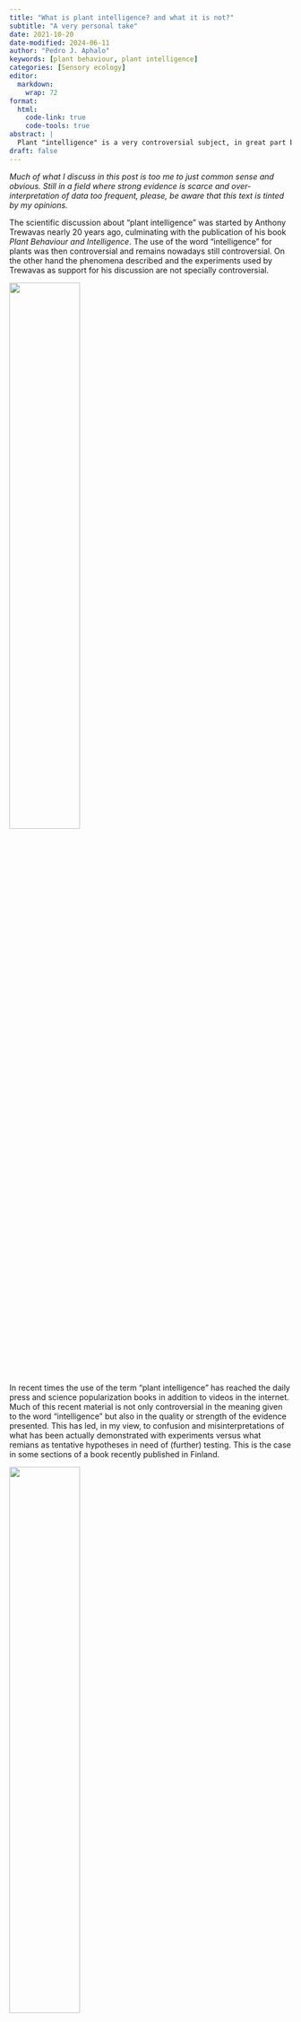 ```yaml
---
title: "What is plant intelligence? and what it is not?"
subtitle: "A very personal take"
date: 2021-10-20
date-modified: 2024-06-11
author: "Pedro J. Aphalo"
keywords: [plant behaviour, plant intelligence]
categories: [Sensory ecology]
editor: 
  markdown: 
    wrap: 72
format:
  html: 
    code-link: true
    code-tools: true
abstract: |
  Plant "intelligence" is a very controversial subject, in great part because of the multiple meanings of the term intelligence. Here I ponder whether using "intelligence" for plants' behaviour is going too far or not, and why.
draft: false
---
```


_Much of what I discuss in this post is too me to just common sense and obvious. Still in a field where strong evidence is scarce and over-interpretation of data too frequent, please, be aware that this text is tinted by my opinions._

The scientific discussion about "plant intelligence" was started by Anthony Trewavas nearly 20 years ago, culminating with the publication of his book _Plant Behaviour and Intelligence_. The use of the word "intelligence" for plants was then controversial and remains nowadays still controversial. On the other hand the phenomena described and the experiments used by Trewavas as support for his discussion are not specially controversial.

![](intelligence-images/trewavas.jpg){width=50% fig-align="center"}

In recent times the use of the term “plant intelligence” has reached the daily press and science popularization books in addition to videos in the internet. Much of this recent material is not only controversial in the meaning given to the word "intelligence" but also in the quality or strength of the evidence presented. This has led, in my view, to confusion and misinterpretations of what has been actually demonstrated with experiments versus what remians as tentative hypotheses in need of (further) testing. <!--more-->This is the case in some sections of a book recently published in Finland.

![](intelligence-images/angervuo.jpg){width=50% fig-align="center"}

However, I think most of the confussion originates in some members of the scientific community, as their writitngs fail to clearly differentiate hypotheses and provisional working ideas from knowledge supported by strong experimental evidence. By strong evidence I mean experiments that if repeated give consistent results and that have been well designed to truly provide an answer about intelligence <strong><em>as a function</em></strong> in plants. Another source of confusion stems from the the word "intelligence" having in everyday speech several different meanings. Except for Trewavas in his book, authors rarely provide a definition for "plant intelligence" as used in their writings. An example of use of weak evidence and confusing writing is the popularization book by a well known researcher, which has been even translated into Finnish.

![](intelligence-images/mancuso.jpg){width=50% fig-align="center"}

Every organism, from bacteria and plants to humans, senses what is going on in its surroundings and responds to what it perceives. Sensors and the responses to the conditions in the environment detected through them have been under natural selection in wild plants. In crops, natural selection and artificial directional selection by humans have acted concurrently. Such is life, all life. In abstract terms, all organisms acquire information from their environment and conribute information to the environment. There is no important controversy about this. We can call responses triggered by sensing of the living environment intelligent in the sense of being "good" for the individual's fitness, i.e., ensuring fertile progenie or passing own genes to future generations. We can call this "intelligent behaviour" and thus say that plants are "intelligent" <em>as long as we define intelligence appropriately</em>. After all, this is not different to advertisements that call a bread toaster that senses when the toast is ready and pops it out, intelligent. It is obvious to everyone that the intelligence of the toaster is very different to human intelligence. Plant’s intelligence is not as simple as that of this hypothetical toaster but as far as we know it is far from matching human intelligence in its capabilities and for sure very different in its physiological implementation.

In the next paragraphs I will first tell what I think are amazing sensory abilities of plants. Abilities that are well demonstrated, and next highlight a hypothesis lacking solid evidence but that has been frequently presented as a true fact to the public. What surprises me is that many of those well demonstrated abilities and features in many ways surpass the abilities of humans, while those hypotheses that sometimes make it to the press as facts, in many cases assign to plants human-like features and abilities, that most likely they lack. So, <em>let's look at plants as plants</em> and explore how fascinating and unique they are. One thing to keep in mind is that many plant responses are too slow for us to notice in full. The video below replays 56 h 36 min of a young plant's (Nasturtium, <em>Tropaeolum majus</em>) movements in 1 min 21 s.

{{< video https://vimeo.com/357193909 >}}

Plants sense and respond to a broader range of wavelengths or colours of light than humans and most animals. Some plants can sense the length of the night with a precision of a few minutes. Plants “remember” past experiences, even their parents’ experiences. Plants communicate with each other, mostly using chemicals. Plants communicate with animals and insects, through colours, flavours and scents (think flowers and fruits). The branches and stems of plants can navigate in search light. Plants defend themselves with chemicals, frequently producing them only when needed. They also cooperate with and depend on other organisms (from all kingdoms of life). They react to touch. So, even if they do not have a brain, they do step into action as and when needed and they share information with their neighbours. They are more intelligent than an intelligent toaster, they even surpass a smart phone in some respects, some call these abilities plant intelligence, others like myself, prefer to simply describe plants’ abilities as such. The sensory and communication abilities of plants are well described and discussed based good scientific evidence in an accesible and objective manner in the book <em>"What a Plant Knows"</em>.

![](intelligence-images/chamovitz.jpg){width=50% fig-align="center"}

I think a key question is "Can plants generate such complex behaviour without a brain?" Some members of the research community seem to assume <em>a priori</em> that plants must have a human-like brain, i.e., that what they call plants' "intelligence" cannot exist in its abscence. But going back to an intelligent toaster or a smart phone, their "brains" have almost nothing in common with the human brain in their structure or implementation. So, assuming that plants need a human-like brain in unwarranted. On the other hand, there is no doubt that plants can process information acquired through sensors such as light and chemical receptors (special proteins) and use such information to enhance their fitness. However, information and its transport and processing are very abstract concepts that we know can be implemented in various ways both in organisms and innanimate systems. One can for example apply the concept of information transport and/or processing to molecular signalling networks in cells, hormone signalling in plant tissues and organs, to the release and sensing of volatile organic compouns to the atmosphere and to the exhudation of soluble metabolites to the soil.

What is an example of an unproven hypothesis? Most obvious is the attempt to assign brain-like/neuronal activity to plants. Put boldly, the falacy is implicitly assuming that plants' known behaviour is enough evidence to demonstrate the existence brain-like or neuronal systems in plants. What is presented as evidence, is not evidence of brain-like function. For example, that roots (and/or fungal mycelia) form a vast interconnected network and that electrical pulses can be detected only demonstrates some similarity in structure and activity, not function. We could equally argue that the telegraph network of the late 1800’s had an autonomous brain-like activity using such criterion. Using Occam’s razor as criterion we should remain sceptical while simpler explanations for what has been observed exist, but, of course, only until evidence on the contrary becomes available. If we ignore Occam's razor, we would need to accept that brain-like neuronal function is ubiquitous, both in living organisms and inanimate objects, an approach that would be unhelpful and against common sense.

I have left the toughest question as the last one. Are plants conscious? Defining human consciousness is already difficult. But, let’s consider how do we know if a fellow human is unconscious or not? We make attempts to communicate. Will we as humans ever know if plants are conscious of their own existence or not? Probably never for sure, we are not plants, we cannot communicate as equals. What I think is clear is that if plants are conscious, even if we will never know the answer, we can expect that their consciousness if real, is likely to be as different from human consciousness as plant intelligence is from human intelligence. What is that we really know? We think that plants can distinguish self from non-self, maybe even kin from alien. The experimental evidence is still weak, but this can be remedied through further research. These are testable hypotheses, that biological research can answer with well-designed experiments. Some researchers have argued that plants are conscious while others have strongly refuted it, based on the same evidence. So, can anybody even describe what plant’s consciousness could be like from a plant’s perspective? Of course not, we are not plants. Plants are plants, we are humans, even if we share the same planet. I think that plants’ consciousness should be treated as a known unknown or as a question for philosophers to ponder about.

Discussing subjects like the intelligence or conciousness of other organisms is taxing because these words are loaded with meaning specific to humans and how we define these words has implications for our worldview as well as moral ones. The fact remains that the meaning of the words we use needs to be agreed upon to allow understanding and that strong evidence is needed for (provisional) certainty on how the world works. We should also acknowledge that there are questions that are beyond experimental sciences and in the realm of philosophy.

In this closing paragraph it is important to remind us that culture has played a role in how humans see plants and what capabilities they attribute to them. These changing views through history and accross human communities are important because they constrain what hypotheses are considered interesting or worthwhile studying. During the industrial revolution organisms were in many respects analysed as if they were mechanical machines. In our times the mechanical or chemical machine as a model for organisms is less predominant with a growing interest in looking at organims as systems for information processing. These viewpoints can coexist if we use the <em>system</em>s abstraction to analyse complexity. The book <em>Plants as Persons</em> analyses how different culturers through history and geography have conceptually positioned plants with respect to humans.

![](intelligence-images/hall.jpg){width=50% fig-align="center"}

## Recommended reading:

<strong>Chamovitz D</strong>. 2017. <em>What a Plant Knows: A Field Guide to the Senses: Updated and Expanded Edition</em>. Scientific American Books.
<div id="content">
<div>

<strong>Hall M. 2011.</strong> <em>Plants as Persons: A Philosophical Botany</em>. State University of New York Press.

<strong><em>Other references:</em></strong>

</div>
<div><span class="info-value"><strong>Angervuo R, Leskinen A. 2019.</strong> <em>Kasvien Salainen Elämä.</em> Minerva.
</span></div>
<div></div>
<div>

<strong>Darwin C. 1880.</strong> <em>The Power of Movement in Plants</em>. London: John Murray. <a href="http://darwin-online.org.uk/converted/pdf/1880_Movement_F1325.pdf">http://darwin-online.org.uk/converted/pdf/1880_Movement_F1325.pdf</a>

<strong>Lee D. 2010.</strong> <em>Nature’s Palette: The Science of Plant Color</em>. University of Chicago Press.
<div id="content">
<div class="csl-entry">

<strong>Mancuso S., Viola A. 2017.</strong> <em>Loistavat Kasvit.</em> Aula Co.

<strong>Trewavas A.</strong> <strong>2014.</strong> Plant Behaviour and Intelligence. Oxford University Press.

